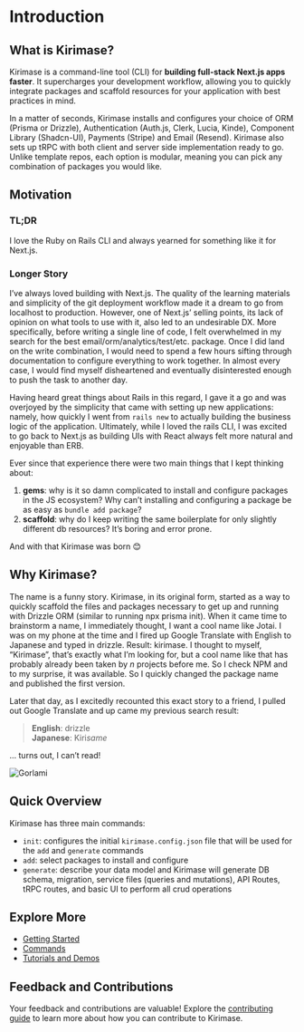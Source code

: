 # Introduction
 
## What is Kirimase?

Kirimase is a command-line tool (CLI) for **building full-stack Next.js apps faster**. It supercharges your development workflow, allowing you to quickly integrate packages and scaffold resources for your application with best practices in mind.

In a matter of seconds, Kirimase installs and configures your choice of ORM (Prisma or Drizzle), Authentication (Auth.js, Clerk, Lucia, Kinde), Component Library (Shadcn-UI), Payments (Stripe) and Email (Resend). Kirimase also sets up tRPC with both client and server side implementation ready to go. Unlike template repos, each option is modular, meaning you can pick any combination of packages you would like.

## Motivation
### TL;DR 
I love the Ruby on Rails CLI and always yearned for something like it for Next.js. 

### Longer Story
I’ve always loved building with Next.js. The quality of the learning materials and simplicity of the git deployment workflow made it a dream to go from localhost to production. However, one of Next.js’ selling points, its lack of opinion on what tools to use with it, also led to an undesirable DX. More specifically, before writing a single line of code, I felt overwhelmed in my search for the best email/orm/analytics/test/etc. package. Once I did land on the write combination, I would need to spend a few hours sifting through documentation to configure everything to work together. In almost every case, I would find myself disheartened and eventually disinterested enough to push the task to another day.

Having heard great things about Rails in this regard, I gave it a go and was overjoyed by the simplicity that came with setting up new applications: namely, how quickly I went from `rails new` to actually building the business logic of the application.  Ultimately, while I loved the rails CLI, I was excited to go back to Next.js as building UIs with React always felt more natural and enjoyable than ERB.

Ever since that experience there were two main things that I kept thinking about:
1) **gems**: why is it so damn complicated to install and configure packages in the JS ecosystem?  Why can’t installing and configuring a package be as easy as `bundle add package`?
2) **scaffold**: why do I keep writing the same boilerplate for only slightly different db resources? It’s boring and error prone. 

And with that Kirimase was born 😊

## Why Kirimase?
The name is a funny story. Kirimase, in its original form, started as a way to quickly scaffold the files and packages necessary to get up and running with Drizzle ORM (similar to running npx prisma init). When it came time to brainstorm a name, I immediately thought, I want a cool name like Jotai. I was on my phone at the time and I fired up Google Translate with English to Japanese and typed in drizzle.  Result: kirimase. I thought to myself, “Kirimase”, that’s exactly what I’m looking for, but a cool name like that has probably already been taken by *n* projects before me. So I check NPM and to my surprise, it was available. So I quickly changed the package name and published the first version. 

Later that day, as I excitedly recounted this exact story to a friend, I pulled out Google Translate and up came my previous search result:

> **English**: drizzle  
> **Japanese**: Kiri*same*

… turns out, I can’t read!

![Gorlami](/kirimase_gorlami.png)


## Quick Overview
Kirimase has three main commands:
* `init`:  configures the initial `kirimase.config.json` file that will be used for the `add` and `generate` commands
* `add`:  select packages to install and configure
* `generate`:  describe your data model and Kirimase will generate DB schema, migration, service files (queries and mutations), API Routes, tRPC routes, and basic UI to perform all crud operations

## Explore More

- [Getting Started](./getting-started.md)
- [Commands](./commands/init.md)
- [Tutorials and Demos](./tutorials.md)

## Feedback and Contributions

Your feedback and contributions are valuable! Explore the [contributing guide](./contributing.md) to learn more about how you can contribute to Kirimase.

